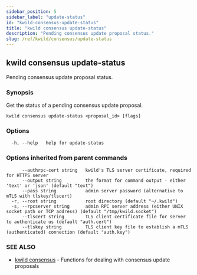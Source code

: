 ```yaml
---
sidebar_position: 5
sidebar_label: "update-status"
id: "kwild-consensus-update-status"
title: "kwild consensus update-status"
description: "Pending consensus update proposal status."
slug: /ref/kwild/consensus/update-status
---
```


## kwild consensus update-status

Pending consensus update proposal status.

### Synopsis

Get the status of a pending consensus update proposal.

```
kwild consensus update-status <proposal_id> [flags]
```

### Options

```
  -h, --help   help for update-status
```

### Options inherited from parent commands

```
      --authrpc-cert string   kwild's TLS server certificate, required for HTTPS server
      --output string         the format for command output - either 'text' or 'json' (default "text")
      --pass string           admin server password (alternative to mTLS with tlskey/tlscert)
  -r, --root string           root directory (default "~/.kwild")
  -s, --rpcserver string      admin RPC server address (either UNIX socket path or TCP address) (default "/tmp/kwild.socket")
      --tlscert string        TLS client certificate file for server to authenticate us (default "auth.cert")
      --tlskey string         TLS client key file to establish a mTLS (authenticated) connection (default "auth.key")
```

### SEE ALSO

* [kwild consensus](/docs/ref/kwild/consensus)	 - Functions for dealing with consensus update proposals

